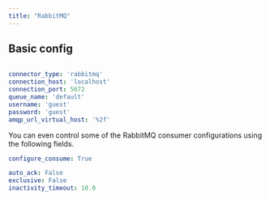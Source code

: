 ```yaml
---
title: "RabbitMQ"
---
```


## Basic config

```yaml

connector_type: 'rabbitmq'
connection_host: 'localhost'
connection_port: 5672
queue_name: 'default'
username: 'guest'
password: 'guest'
amqp_url_virtual_host: '%2f'
```

You can even control some of the RabbitMQ consumer configurations using the following fields.

```yaml
configure_consume: True

auto_ack: False
exclusive: False
inactivity_timeout: 10.0
```
